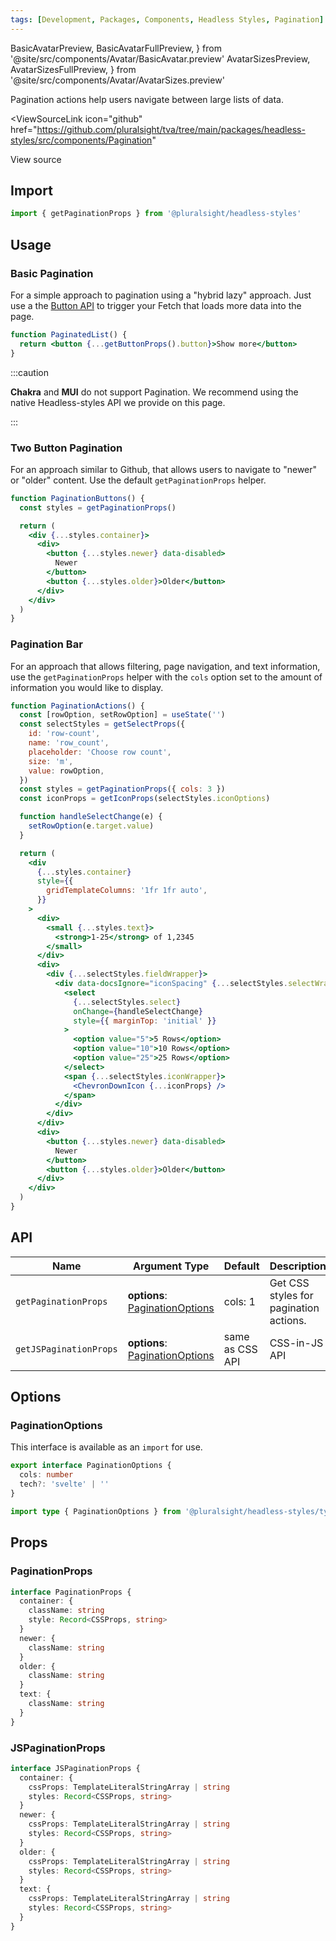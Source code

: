 ```yaml
---
tags: [Development, Packages, Components, Headless Styles, Pagination]
---
```


<!-- TODO: As of 2.0.0-beta.17 live-codeblock do not support imports. -->
<!-- Keep an eye out so we can kill the components we are importing in. -->
<!-- https://docusaurus.io/docs/markdown-features/code-blocks#imports -->

  BasicAvatarPreview,
  BasicAvatarFullPreview,
} from '@site/src/components/Avatar/BasicAvatar.preview'
  AvatarSizesPreview,
  AvatarSizesFullPreview,
} from '@site/src/components/Avatar/AvatarSizes.preview'

Pagination actions help users navigate between large lists of data.

<ViewSourceLink
  icon="github"
  href="https://github.com/pluralsight/tva/tree/main/packages/headless-styles/src/components/Pagination"
>
  View source
</ViewSourceLink>

## Import

```javascript
import { getPaginationProps } from '@pluralsight/headless-styles'
```

## Usage

### Basic Pagination

For a simple approach to pagination using a "hybrid lazy" approach. Just use a the [Button API](./Button.mdx) to trigger your Fetch that loads more data into the page.

```jsx live
function PaginatedList() {
  return <button {...getButtonProps().button}>Show more</button>
}
```

:::caution

**Chakra** and **MUI** do not support Pagination. We recommend using the native Headless-styles API we provide on this page.

:::

### Two Button Pagination

For an approach similar to Github, that allows users to navigate to "newer" or "older" content. Use the default `getPaginationProps` helper.

```jsx live
function PaginationButtons() {
  const styles = getPaginationProps()

  return (
    <div {...styles.container}>
      <div>
        <button {...styles.newer} data-disabled>
          Newer
        </button>
        <button {...styles.older}>Older</button>
      </div>
    </div>
  )
}
```

### Pagination Bar

For an approach that allows filtering, page navigation, and text information, use the `getPaginationProps` helper with the `cols` option set to the amount of information you would like to display.

```jsx live
function PaginationActions() {
  const [rowOption, setRowOption] = useState('')
  const selectStyles = getSelectProps({
    id: 'row-count',
    name: 'row_count',
    placeholder: 'Choose row count',
    size: 'm',
    value: rowOption,
  })
  const styles = getPaginationProps({ cols: 3 })
  const iconProps = getIconProps(selectStyles.iconOptions)

  function handleSelectChange(e) {
    setRowOption(e.target.value)
  }

  return (
    <div
      {...styles.container}
      style={{
        gridTemplateColumns: '1fr 1fr auto',
      }}
    >
      <div>
        <small {...styles.text}>
          <strong>1-25</strong> of 1,2345
        </small>
      </div>
      <div>
        <div {...selectStyles.fieldWrapper}>
          <div data-docsIgnore="iconSpacing" {...selectStyles.selectWrapper}>
            <select
              {...selectStyles.select}
              onChange={handleSelectChange}
              style={{ marginTop: 'initial' }}
            >
              <option value="5">5 Rows</option>
              <option value="10">10 Rows</option>
              <option value="25">25 Rows</option>
            </select>
            <span {...selectStyles.iconWrapper}>
              <ChevronDownIcon {...iconProps} />
            </span>
          </div>
        </div>
      </div>
      <div>
        <button {...styles.newer} data-disabled>
          Newer
        </button>
        <button {...styles.older}>Older</button>
      </div>
    </div>
  )
}
```

## API

| Name                   | Argument Type                                        | Default         | Description                            |
| ---------------------- | ---------------------------------------------------- | --------------- | -------------------------------------- |
| `getPaginationProps`   | **options**: [PaginationOptions](#paginationOptions) | cols: 1         | Get CSS styles for pagination actions. |
| `getJSPaginationProps` | **options**: [PaginationOptions](#paginationOptions) | same as CSS API | CSS-in-JS API                          |

## Options

### PaginationOptions

This interface is available as an `import` for use.

```typescript
export interface PaginationOptions {
  cols: number
  tech?: 'svelte' | ''
}
```

```typescript title="Import example"
import type { PaginationOptions } from '@pluralsight/headless-styles/types'
```

## Props

### PaginationProps

```typescript
interface PaginationProps {
  container: {
    className: string
    style: Record<CSSProps, string>
  }
  newer: {
    className: string
  }
  older: {
    className: string
  }
  text: {
    className: string
  }
}
```

### JSPaginationProps

```typescript
interface JSPaginationProps {
  container: {
    cssProps: TemplateLiteralStringArray | string
    styles: Record<CSSProps, string>
  }
  newer: {
    cssProps: TemplateLiteralStringArray | string
    styles: Record<CSSProps, string>
  }
  older: {
    cssProps: TemplateLiteralStringArray | string
    styles: Record<CSSProps, string>
  }
  text: {
    cssProps: TemplateLiteralStringArray | string
    styles: Record<CSSProps, string>
  }
}
```
